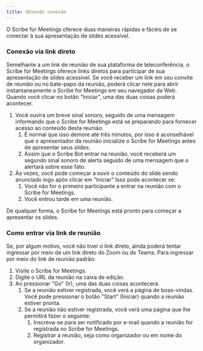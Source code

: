 ```yaml
---
title: Obtendo conexão
---
```



O Scribe for Meetings oferece duas maneiras rápidas e fáceis de se conectar à sua apresentação de slides acessível.

### Conexão via link direto

Semelhante a um link de reunião de sua plataforma de teleconferência, o Scribe for Meetings oferece links diretos para participar de sua apresentação de slides acessível. Se você receber um link em seu convite de reunião ou no bate-papo da reunião, poderá clicar nele para abrir instantaneamente o Scribe for Meetings em seu navegador da Web. Quando você clicar no botão "Iniciar", uma das duas coisas poderá acontecer.
1. Você ouvirá um breve sinal sonoro, seguido de uma mensagem informando que o Scribe for Meetings está se preparando para fornecer acesso ao conteúdo desta reunião.
    1. É normal que isso demore até três minutos, por isso é aconselhável que o apresentador da reunião inicialize o Scribe for Meetings antes de apresentar seus slides.
    1. Assim que o Scribe Bot entrar na reunião, você receberá um segundo sinal sonoro de alerta seguido de uma mensagem que o alertará sobre esse fato.
1. Às vezes, você pode começar a ouvir o conteúdo do slide sendo anunciado logo após clicar em "Iniciar" Isso pode acontecer se:
    1. Você não for o primeiro participante a entrar na reunião com o Scribe for Meetings.
    1. Você entrou tarde em uma reunião.

De qualquer forma, o Scribe for Meetings está pronto para começar a apresentar os slides.

### Como entrar via link de reunião

Se, por algum motivo, você não tiver o link direto, ainda poderá tentar ingressar por meio de um link direto do Zoom ou do Teams. Para ingressar por meio do link de reunião padrão:
1. Visite o Scribe for Meetings.
1. Digite o URL da reunião na caixa de edição.
1. Ao pressionar "Go" (Ir), uma das duas coisas acontecerá.
    1. Se a reunião estiver registrada, você verá a página de boas-vindas. Você pode pressionar o botão "Start" (Iniciar) quando a reunião estiver pronta.
    1. Se a reunião não estiver registrada, você verá uma página que lhe permitirá fazer o seguinte:
        1. Inscreva-se para ser notificado por e-mail quando a reunião for registrada no Scribe for Meetings.
        1. Registrar a reunião, seja como organizador ou em nome do organizador.
